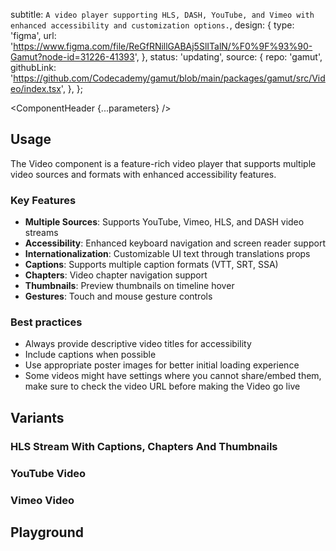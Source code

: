


  subtitle: `A video player supporting HLS, DASH, YouTube, and Vimeo with enhanced accessibility and customization options.`,
  design: {
    type: 'figma',
    url: 'https://www.figma.com/file/ReGfRNillGABAj5SlITalN/%F0%9F%93%90-Gamut?node-id=31226-41393',
  },
  status: 'updating',
  source: {
    repo: 'gamut',
    githubLink:
      'https://github.com/Codecademy/gamut/blob/main/packages/gamut/src/Video/index.tsx',
  },
};

<Meta of={VideoStories} />

<ComponentHeader {...parameters} />

## Usage

The Video component is a feature-rich video player that supports multiple video sources and formats with enhanced accessibility features.

### Key Features

- **Multiple Sources**: Supports YouTube, Vimeo, HLS, and DASH video streams
- **Accessibility**: Enhanced keyboard navigation and screen reader support
- **Internationalization**: Customizable UI text through translations props
- **Captions**: Supports multiple caption formats (VTT, SRT, SSA)
- **Chapters**: Video chapter navigation support
- **Thumbnails**: Preview thumbnails on timeline hover
- **Gestures**: Touch and mouse gesture controls

### Best practices

- Always provide descriptive video titles for accessibility
- Include captions when possible
- Use appropriate poster images for better initial loading experience
- Some videos might have settings where you cannot share/embed them, make sure to check the video URL before making the Video go live

## Variants

### HLS Stream With Captions, Chapters And Thumbnails

<Canvas of={VideoStories.VideoWithTracksAndThumbnails} />

### YouTube Video

<Canvas of={VideoStories.Youtube} />

### Vimeo Video

<Canvas of={VideoStories.Vimeo} />

## Playground

<Canvas sourceState="shown" of={VideoStories.Default} />

<Controls />
